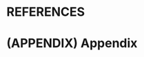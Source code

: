 # REFERENCES {-}

```{=latex}
\vspace*{-18pt}
\singlespacing
\setlength{\parskip}{12pt}
\begin{hangparas}{0.5in}{1}
```

<div id="refs"></div>

```{=latex}
\end{hangparas}
\doublespacing
```

\setlength{\parindent}{0.5in}
\setlength{\leftskip}{0in}
\setlength{\parskip}{12pt}

<!-- \hspace*{-0.5in} -->

# (APPENDIX) Appendix {-}

\vspace*{-24pt}

\chapter*{APPENDIX A}

\addcontentsline{toc}{chapter}{APPENDIX A: SPECIMENS REVIEWED}

<!-- Specimen appendix TeX files -->

\begin{center}

\vspace*{-12pt}

SPECIMENS REVIEWED

\end{center}

\input{latex/specimens-P-medicinae}
\input{latex/specimens-P-acutifolia}
\input{latex/specimens-P-brassicoides}
\input{latex/specimens-P-condensata}
\input{latex/specimens-P-didymocarpa}
\input{latex/specimens-P-dornii}
\input{latex/specimens-P-eburniflora}
\input{latex/specimens-P-integrifolia}
\input{latex/specimens-P-vitulifera}

